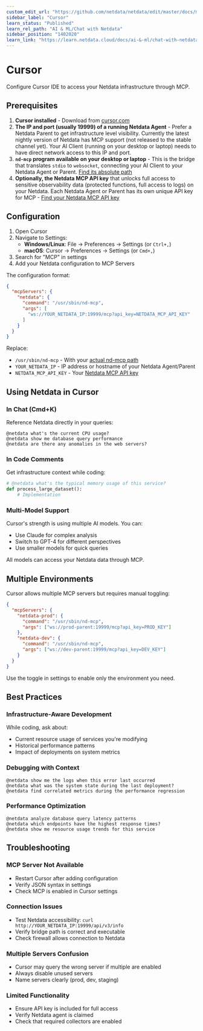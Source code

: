 ```yaml
---
custom_edit_url: "https://github.com/netdata/netdata/edit/master/docs/ml-ai/ai-chat-netdata/cursor.md"
sidebar_label: "Cursor"
learn_status: "Published"
learn_rel_path: "AI & ML/Chat with Netdata"
sidebar_position: "1402020"
learn_link: "https://learn.netdata.cloud/docs/ai-&-ml/chat-with-netdata/cursor"
---
```


# Cursor

Configure Cursor IDE to access your Netdata infrastructure through MCP.

## Prerequisites

1. **Cursor installed** - Download from [cursor.com](https://www.cursor.com)
2. **The IP and port (usually 19999) of a running Netdata Agent** - Prefer a Netdata Parent to get infrastructure level visibility. Currently the latest nightly version of Netdata has MCP support (not released to the stable channel yet). Your AI Client (running on your desktop or laptop) needs to have direct network access to this IP and port.
3. **`nd-mcp` program available on your desktop or laptop** - This is the bridge that translates `stdio` to `websocket`, connecting your AI Client to your Netdata Agent or Parent. [Find its absolute path](/docs/ai-&-ml/mcp#finding-the-nd-mcp-bridge)
4. **Optionally, the Netdata MCP API key** that unlocks full access to sensitive observability data (protected functions, full access to logs) on your Netdata. Each Netdata Agent or Parent has its own unique API key for MCP - [Find your Netdata MCP API key](/docs/ai-&-ml/mcp#finding-your-api-key)

## Configuration

1. Open Cursor
2. Navigate to Settings:
   - **Windows/Linux**: File → Preferences → Settings (or `Ctrl+,`)
   - **macOS**: Cursor → Preferences → Settings (or `Cmd+,`)
3. Search for "MCP" in settings
4. Add your Netdata configuration to MCP Servers

The configuration format:

```json
{
  "mcpServers": {
    "netdata": {
      "command": "/usr/sbin/nd-mcp",
      "args": [
        "ws://YOUR_NETDATA_IP:19999/mcp?api_key=NETDATA_MCP_API_KEY"
      ]
    }
  }
}
```

Replace:

- `/usr/sbin/nd-mcp` - With your [actual nd-mcp path](/docs/ai-&-ml/mcp#finding-the-nd-mcp-bridge)
- `YOUR_NETDATA_IP` - IP address or hostname of your Netdata Agent/Parent
- `NETDATA_MCP_API_KEY` - Your [Netdata MCP API key](/docs/ai-&-ml/mcp#finding-your-api-key)

## Using Netdata in Cursor

### In Chat (Cmd+K)

Reference Netdata directly in your queries:

```
@netdata what's the current CPU usage?
@netdata show me database query performance
@netdata are there any anomalies in the web servers?
```

### In Code Comments

Get infrastructure context while coding:

```python
# @netdata what's the typical memory usage of this service?
def process_large_dataset():
    # Implementation
```

### Multi-Model Support

Cursor's strength is using multiple AI models. You can:

- Use Claude for complex analysis
- Switch to GPT-4 for different perspectives
- Use smaller models for quick queries

All models can access your Netdata data through MCP.

## Multiple Environments

Cursor allows multiple MCP servers but requires manual toggling:

```json
{
  "mcpServers": {
    "netdata-prod": {
      "command": "/usr/sbin/nd-mcp",
      "args": ["ws://prod-parent:19999/mcp?api_key=PROD_KEY"]
    },
    "netdata-dev": {
      "command": "/usr/sbin/nd-mcp",
      "args": ["ws://dev-parent:19999/mcp?api_key=DEV_KEY"]
    }
  }
}
```

Use the toggle in settings to enable only the environment you need.

## Best Practices

### Infrastructure-Aware Development

While coding, ask about:

- Current resource usage of services you're modifying
- Historical performance patterns
- Impact of deployments on system metrics

### Debugging with Context

```
@netdata show me the logs when this error last occurred
@netdata what was the system state during the last deployment?
@netdata find correlated metrics during the performance regression
```

### Performance Optimization

```
@netdata analyze database query latency patterns
@netdata which endpoints have the highest response times?
@netdata show me resource usage trends for this service
```

## Troubleshooting

### MCP Server Not Available

- Restart Cursor after adding configuration
- Verify JSON syntax in settings
- Check MCP is enabled in Cursor settings

### Connection Issues

- Test Netdata accessibility: `curl http://YOUR_NETDATA_IP:19999/api/v3/info`
- Verify bridge path is correct and executable
- Check firewall allows connection to Netdata

### Multiple Servers Confusion

- Cursor may query the wrong server if multiple are enabled
- Always disable unused servers
- Name servers clearly (prod, dev, staging)

### Limited Functionality

- Ensure API key is included for full access
- Verify Netdata agent is claimed
- Check that required collectors are enabled
